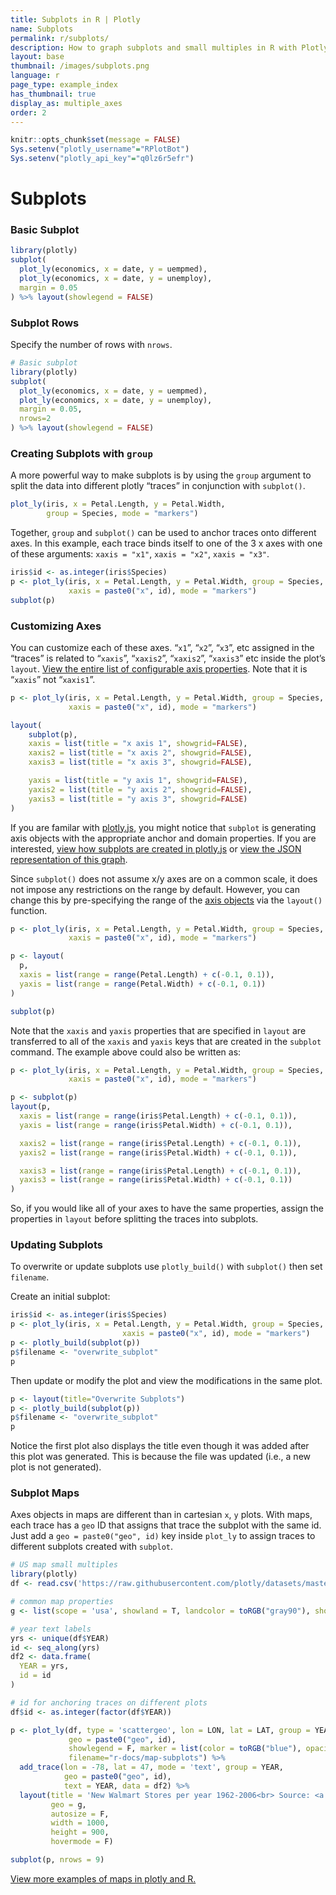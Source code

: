 ```yaml
---
title: Subplots in R | Plotly
name: Subplots
permalink: r/subplots/
description: How to graph subplots and small multiples in R with Plotly.
layout: base
thumbnail: /images/subplots.png
language: r
page_type: example_index
has_thumbnail: true
display_as: multiple_axes
order: 2
---
```


```r
knitr::opts_chunk$set(message = FALSE)
Sys.setenv("plotly_username"="RPlotBot")
Sys.setenv("plotly_api_key"="q0lz6r5efr")
```
# Subplots

### Basic Subplot

```r
library(plotly)
subplot(
  plot_ly(economics, x = date, y = uempmed),
  plot_ly(economics, x = date, y = unemploy),
  margin = 0.05
) %>% layout(showlegend = FALSE)
```

### Subplot Rows

Specify the number of rows with `nrows`.

```r
# Basic subplot
library(plotly)
subplot(
  plot_ly(economics, x = date, y = uempmed),
  plot_ly(economics, x = date, y = unemploy),
  margin = 0.05,
  nrows=2
) %>% layout(showlegend = FALSE)
```

### Creating Subplots with `group`

A more powerful way to make subplots is by using the `group` argument to split the data into different plotly "traces" in conjunction with `subplot()`.

```r
plot_ly(iris, x = Petal.Length, y = Petal.Width,
        group = Species, mode = "markers")
```

Together, `group` and `subplot()` can be used to anchor traces onto different axes. In this example, each trace binds itself to one of the 3 x axes with one of these arguments: `xaxis = "x1"`, `xaxis = "x2"`, `xaxis = "x3"`.

```r
iris$id <- as.integer(iris$Species)
p <- plot_ly(iris, x = Petal.Length, y = Petal.Width, group = Species,
             xaxis = paste0("x", id), mode = "markers")
subplot(p)
```

### Customizing Axes

You can customize each of these axes. "`x1`", "`x2`", "`x3`", etc assigned in the "traces" is related to "`xaxis`", "`xaxis2`", "`xaxis2`", "`xaxis3`" etc inside the plot's `layout`. [View the entire list of configurable axis properties](https://plot.ly/r/reference/#xaxis). Note that it is "`xaxis`" not "`xaxis1`".

```r
p <- plot_ly(iris, x = Petal.Length, y = Petal.Width, group = Species,
             xaxis = paste0("x", id), mode = "markers")

layout(
    subplot(p),
    xaxis = list(title = "x axis 1", showgrid=FALSE),
    xaxis2 = list(title = "x axis 2", showgrid=FALSE),
    xaxis3 = list(title = "x axis 3", showgrid=FALSE),

    yaxis = list(title = "y axis 1", showgrid=FALSE),
    yaxis2 = list(title = "y axis 2", showgrid=FALSE),
    yaxis3 = list(title = "y axis 3", showgrid=FALSE)
)
```

If you are familar with [plotly.js](https://plot.ly/javascript), you might notice that `subplot` is generating axis objects with the appropriate anchor and domain properties. If you are interested, [view how subplots are created in plotly.js](https://plot.ly/javascript/subplots) or [view the JSON representation of this graph](https://plot.ly/~RplotBot/1408.json).

Since `subplot()` does not assume x/y axes are on a common scale, it does not impose any restrictions on the range by default. However, you can change this by pre-specifying the range of the [axis objects](https://plot.ly/r/reference/#xaxis) via the `layout()` function.

```r
p <- plot_ly(iris, x = Petal.Length, y = Petal.Width, group = Species,
             xaxis = paste0("x", id), mode = "markers")

p <- layout(
  p,
  xaxis = list(range = range(Petal.Length) + c(-0.1, 0.1)),
  yaxis = list(range = range(Petal.Width) + c(-0.1, 0.1))
)

subplot(p)
```

Note that the `xaxis` and `yaxis` properties that are specified in `layout` are transferred to all of the `xaxis` and `yaxis` keys that are created in the `subplot` command. The example above could also be written as:

```r
p <- plot_ly(iris, x = Petal.Length, y = Petal.Width, group = Species,
             xaxis = paste0("x", id), mode = "markers")

p <- subplot(p)
layout(p,
  xaxis = list(range = range(iris$Petal.Length) + c(-0.1, 0.1)),
  yaxis = list(range = range(iris$Petal.Width) + c(-0.1, 0.1)),

  xaxis2 = list(range = range(iris$Petal.Length) + c(-0.1, 0.1)),
  yaxis2 = list(range = range(iris$Petal.Width) + c(-0.1, 0.1)),

  xaxis3 = list(range = range(iris$Petal.Length) + c(-0.1, 0.1)),
  yaxis3 = list(range = range(iris$Petal.Width) + c(-0.1, 0.1))
)
```

So, if you would like all of your axes to have the same properties, assign the properties in `layout` before splitting the traces into subplots.

### Updating Subplots

To overwrite or update subplots use `plotly_build()` with `subplot()` then set `filename`.

Create an initial subplot:

```r
iris$id <- as.integer(iris$Species)
p <- plot_ly(iris, x = Petal.Length, y = Petal.Width, group = Species,
						 xaxis = paste0("x", id), mode = "markers")
p <- plotly_build(subplot(p))
p$filename <- "overwrite_subplot"
p
```

Then update or modify the plot and view the modifications in the same plot.

```r
p <- layout(title="Overwrite Subplots")
p <- plotly_build(subplot(p))
p$filename <- "overwrite_subplot"
p
```

Notice the first plot also displays the title even though it was added after this plot was generated. This is because the file was updated (i.e., a new plot is not generated). 

### Subplot Maps

Axes objects in maps are different than in cartesian `x`, `y` plots. With maps, each trace has a `geo` ID that assigns that trace the subplot with the same id. Just add a `geo = paste0("geo", id)` key inside `plot_ly` to assign traces to different subplots created with `subplot`.

```r
# US map small multiples
library(plotly)
df <- read.csv('https://raw.githubusercontent.com/plotly/datasets/master/1962_2006_walmart_store_openings.csv')

# common map properties
g <- list(scope = 'usa', showland = T, landcolor = toRGB("gray90"), showcountries = F, subunitcolor = toRGB("white"))

# year text labels
yrs <- unique(df$YEAR)
id <- seq_along(yrs)
df2 <- data.frame(
  YEAR = yrs,
  id = id
)

# id for anchoring traces on different plots
df$id <- as.integer(factor(df$YEAR))

p <- plot_ly(df, type = 'scattergeo', lon = LON, lat = LAT, group = YEAR,
             geo = paste0("geo", id),
             showlegend = F, marker = list(color = toRGB("blue"), opacity = 0.5),
             filename="r-docs/map-subplots") %>%
  add_trace(lon = -78, lat = 47, mode = 'text', group = YEAR,
            geo = paste0("geo", id),
            text = YEAR, data = df2) %>%
  layout(title = 'New Walmart Stores per year 1962-2006<br> Source: <a href="http://www.econ.umn.edu/~holmes/data/WalMart/index.html">University of Minnesota</a>',
         geo = g,
         autosize = F,
         width = 1000,
         height = 900,
         hovermode = F)

subplot(p, nrows = 9)
```

[View more examples of maps in plotly and R.](https://plot.ly/r/#maps)
